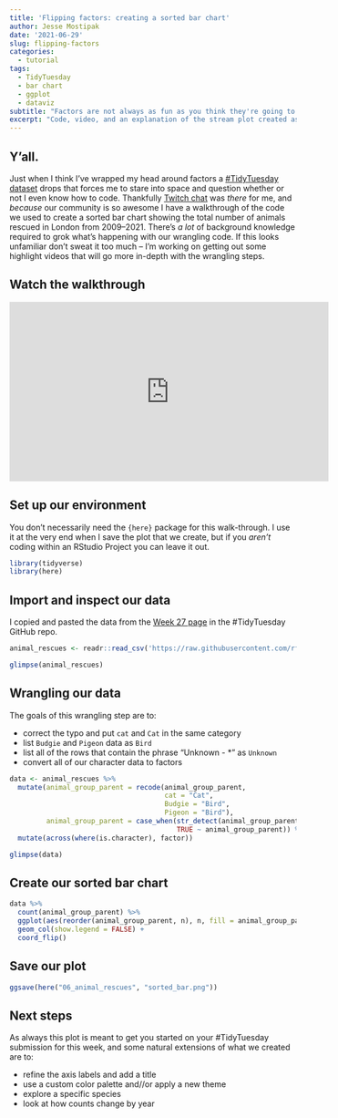 ```yaml
---
title: 'Flipping factors: creating a sorted bar chart'
author: Jesse Mostipak
date: '2021-06-29'
slug: flipping-factors
categories:
  - tutorial
tags:
  - TidyTuesday
  - bar chart
  - ggplot
  - dataviz
subtitle: "Factors are not always as fun as you think they're going to be"
excerpt: "Code, video, and an explanation of the stream plot created as part of June 28th's #TidyTuesday Unfiltered Twitch stream!"
---
```

## Y'all.
Just when I think I've wrapped my head around factors a [#TidyTuesday dataset](https://github.com/rfordatascience/tidytuesday) drops that forces me to stare into space and question whether or not I even know how to code. 
Thankfully [Twitch chat](https://www.twitch.tv/videos/1070829066) was _there_ for me, and _because_ our community is so awesome I have a walkthrough of the code we used to create a sorted bar chart showing the total number of animals rescued in London from 2009--2021. 
There's _a lot_ of background knowledge required to grok what's happening with our wrangling code. 
If this looks unfamiliar don't sweat it too much -- I'm working on getting out some highlight videos that will go more in-depth with the wrangling steps.  

## Watch the walkthrough
<iframe width="560" height="315" src="https://www.youtube.com/embed/_BTkHbVrcfk" title="YouTube video player" frameborder="0" allow="accelerometer; autoplay; clipboard-write; encrypted-media; gyroscope; picture-in-picture" allowfullscreen></iframe>

## Set up our environment 
You don't necessarily need the `{here}` package for this walk-through. 
I use it at the very end when I save the plot that we create, but if you _aren't_ coding within an RStudio Project you can leave it out.   

```r
library(tidyverse)
library(here)
```

## Import and inspect our data
I copied and pasted the data from the [Week 27 page](https://github.com/rfordatascience/tidytuesday/blob/master/data/2021/2021-06-29/readme.md) in the #TidyTuesday GitHub repo.  

```r
animal_rescues <- readr::read_csv('https://raw.githubusercontent.com/rfordatascience/tidytuesday/master/data/2021/2021-06-29/animal_rescues.csv', guess_max = 7544)

glimpse(animal_rescues)
```

## Wrangling our data
The goals of this wrangling step are to: 

* correct the typo and put `cat` and `Cat` in the same category
* list `Budgie` and `Pigeon` data as `Bird`
* list all of the rows that contain the phrase "Unknown - *" as `Unknown`
* convert all of our character data to factors

```r
data <- animal_rescues %>% 
  mutate(animal_group_parent = recode(animal_group_parent, 
                                      cat = "Cat",
                                      Budgie = "Bird",
                                      Pigeon = "Bird"),
         animal_group_parent = case_when(str_detect(animal_group_parent, "Unknown") ~ "Unknown", 
                                         TRUE ~ animal_group_parent)) %>% 
  mutate(across(where(is.character), factor))

glimpse(data)
```

## Create our sorted bar chart

```r
data %>% 
  count(animal_group_parent) %>% 
  ggplot(aes(reorder(animal_group_parent, n), n, fill = animal_group_parent)) +
  geom_col(show.legend = FALSE) + 
  coord_flip() 
```

## Save our plot

```r
ggsave(here("06_animal_rescues", "sorted_bar.png"))
```

## Next steps
As always this plot is meant to get you started on your #TidyTuesday submission for this week, and some natural extensions of what we created are to: 

* refine the axis labels and add a title
* use a custom color palette and//or apply a new theme
* explore a specific species
* look at how counts change by year
